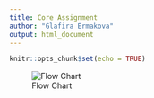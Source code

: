 ```yaml
---
title: Core Assignment
author: "Glafira Ermakova"
output: html_document
---
```


```r
knitr::opts_chunk$set(echo = TRUE)
```


![Flow Chart](/Users/glafiraermakova/Documents/GitHub/core_assignment/flowchart1.jpg)
